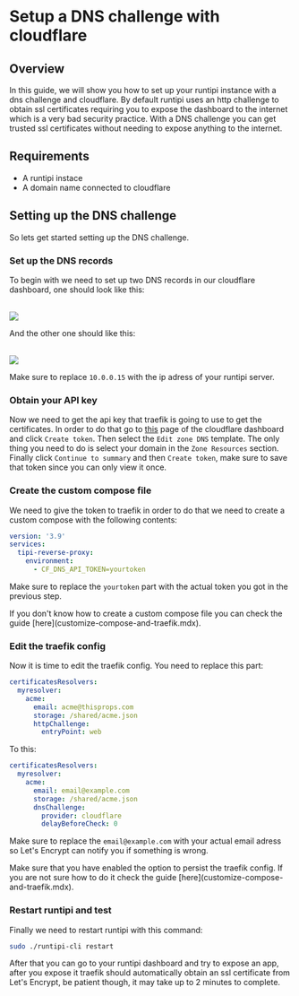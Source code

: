 
# Setup a DNS challenge with cloudflare

## Overview

In this guide, we will show you how to set up your runtipi instance with a dns challenge and cloudflare. By default runtipi uses an http challenge to obtain ssl certificates requiring you to expose the dashboard to the internet which is a very
bad security practice. With a DNS challenge you can get trusted ssl certificates without needing to expose anything to the internet.

## Requirements

- A runtipi instace
- A domain name connected to cloudflare

## Setting up the DNS challenge

So lets get started setting up the DNS challenge.

<Steps>

### Set up the DNS records

To begin with we need to set up two DNS records in our cloudflare dashboard, one should look like this:

<br />
<Image src="/images/cloudflare-dns-challenge/record-1.png" width={1470} height={565} />

And the other one should like this:

<br />
<Image src="/images/cloudflare-dns-challenge/record-2.png" width={1467} height={571} />

<Callout>Make sure to replace `10.0.0.15` with the ip adress of your runtipi server.</Callout>

### Obtain your API key

Now we need to get the api key that traefik is going to use to get the certificates. In order to do that go to [this](https://dash.cloudflare.com/profile/api-tokens) page
of the cloudflare dashboard and click `Create token`. Then select the `Edit zone DNS` template. The only thing you need to do is select your domain in
the `Zone Resources` section. Finally click `Continue to summary` and then `Create token`, make sure to save that token since you can only view it once.

### Create the custom compose file

We need to give the token to traefik in order to do that we need to create a custom compose with the following contents:

```yaml
version: '3.9'
services:
  tipi-reverse-proxy:
    environment:
      - CF_DNS_API_TOKEN=yourtoken
```

Make sure to replace the `yourtoken` part with the actual token you got in the previous step.

<Callout>
  If you don't know how to create a custom compose file you can check the guide
  [here](customize-compose-and-traefik.mdx).
</Callout>

### Edit the traefik config

Now it is time to edit the traefik config. You need to replace this part:

```yaml
certificatesResolvers:
  myresolver:
    acme:
      email: acme@thisprops.com
      storage: /shared/acme.json
      httpChallenge:
        entryPoint: web
```

To this:

```yaml
certificatesResolvers:
  myresolver:
    acme:
      email: email@example.com
      storage: /shared/acme.json
      dnsChallenge:
        provider: cloudflare
        delayBeforeCheck: 0
```

Make sure to replace the `email@example.com` with your actual email adress so Let's Encrypt can notify you if something is wrong.

<Callout>
  Make sure that you have enabled the option to persist the traefik config. If you are not sure how
  to do it check the guide [here](customize-compose-and-traefik.mdx).
</Callout>

### Restart runtipi and test

Finally we need to restart runtipi with this command:

```bash
sudo ./runtipi-cli restart
```

After that you can go to your runtipi dashboard and try to expose an app, after you expose it traefik should automatically obtain
an ssl certificate from Let's Encrypt, be patient though, it may take up to 2 minutes to complete.

</Steps>
